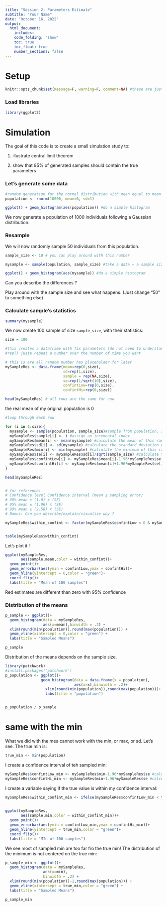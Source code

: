```yaml
---
title: "Session 2: Parameters Estimate"
subtitle: "Your Name"
date: "October 16, 2022"
output:
  html_document:
    includes:
    code_folding: "show"
    toc: true
    toc_float: true
    number_sections: false
---
```


# Setup

```r

knitr::opts_chunk$set(message=F, warning=F, comment=NA) #these are just Rmarkdown visual options

```

### Load libraries

```r

library(ggplot2)

```

# Simulation

The goal of this code is to create a small simulation study to:

1.  illustrate central limit theorem

2.  show that 95% of generated samples should contain the true parameters

### Let's generate some data

```r

#random generation for the normal distribution with mean equal to mean and standard deviation equal to sd.
population <- rnorm(10000, mean=0, sd=1)

ggplot() + geom_histogram(aes(population)) #do a simple histogram
```

We now generate a population of 1000 individuals following a Gaussian distribution.

### Resample

We will now randomly sample 50 individuals from this population.

```r
sample_size <- 10 # you can play around with this number

mysample <- sample(population, sample_size) #take a data + a sample size 

ggplot() + geom_histogram(aes(mysample)) #do a simple histogram

```

Can you describe the differences ?

Play around with the sample size and see what happens. (Just change "50" to something else)

### Calculate sample's statistics

```r
summary(mysample)
```

We now create 100 sample of size `sample_size`, with their statistics:

```r

size = 100

#this creates a dataframe with fix parameters (do not need to understand this code)
#rep() juste repeat a number over the number of time you want

# this is are all random number has placeholder for later
mySampleRes <- data.frame(mean=rep(0,size),
                          sd=rep(1,size),
                          sample = rep(NA,size),
                          se=rep(1/sqrt(10),size), 
                          confintLow=rep(0,size),
                          confintHi=rep(0,size))

head(mySampleRes) # all rows are the same for now
```

the real mean of my original population is 0


```r

#loop through each row

for (i in 1:size){
  mysample <- sample(population, sample_size)#sample from population, same as above
  mySampleRes$sample[i] <- i #assign an incemental index 
  mySampleRes$mean[i] <- mean(mysample) #calculate the mean of this random sample
  mySampleRes$sd[i] <- sd(mysample) #calculate the standard deviation of this random sample
  mySampleRes$min[i] <- min(mysample) #calculate the minimum of this random
  mySampleRes$se[i] <- mySampleRes$sd[i]/sqrt(sample_size) #calculate the sampling error of this random sample
  mySampleRes$confintLow[i] <- mySampleRes$mean[i]-1.96*mySampleRes$se[i] #calculate the lower 95% confidence interval of this random sample
  mySampleRes$confintHi[i] <- mySampleRes$mean[i]+1.96*mySampleRes$se[i] #calculate the upper 95% confidence 
}

head(mySampleRes)


# for reference:
# Confidence level Confidence interval (mean ± sampling error)
# 68% mean ± (1.0) x (SE)
# 95% mean ± (1.96) x (SE)
# 99% mean ± (2.58) x (SE) 
# Bonus: Can you describe/explain/visualize why ?
```

```r

mySampleRes$within_confint <- factor(mySampleRes$confintLow < 0 & mySampleRes$confintHi > 0, labels = c("Outside", "Inside")) # create variable to check if we have found and estimate (mean) which its confindence intervals doesn't include 0


table(mySampleRes$within_confint)

```




Let's plot it !

```r
ggplot(mySampleRes,
       aes(sample,mean,color = within_confint))+
  geom_point()+
  geom_errorbar(aes(ymin = confintLow,ymax = confintHi))+
  geom_hline(yintercept = 0,color = "green")+
  coord_flip()+
  labs(title = "Mean of 100 samples")
```

Red estimates are different than zero with 95% confidence

### Distribution of the means

```r
p_sample <- ggplot()+
  geom_histogram(data = mySampleRes,
                 aes(x=mean),binwidth = .2) +
  xlim(round(min(population)),round(max(population))) +
  geom_vline(xintercept = 0,color = "green") +
  labs(title = "Sampled Means")

p_sample
```

Distribution of the means depends on the sample size.

```r
library(patchwork)
#install.packages('patchwork')
p_population <- ggplot()+
                geom_histogram(data = data.frame(x = population),
                               aes(x=x),binwidth = .2)+
                  xlim(round(min(population)),round(max(population)))+
                  labs(title = "population")


p_population / p_sample
```


# same with the min

What we did with the mea cannot work with the min, or max, or sd.
Let's see. The true min is:

```r
true_min <- min(population)
```

I create a confidence interval of teh sampled min:

```r

mySampleRes$confintLow_min <- mySampleRes$min-1.96*mySampleRes$se #calculate the lower 95% confidence interval of this random sample
mySampleRes$confintHi_min <- mySampleRes$min+1.96*mySampleRes$se #calculate the upper 95% confidence interval of this random sample
```

I create a variable saying if the true value is within my confidence interval:
```r

mySampleRes$within_confint_min <- ifelse(mySampleRes$confintLow_min < true_min & mySampleRes$confintHi_min > true_min,"Outside","Inside") # create variable to check if we have found and estimate (mean) which its confindence intervals doesn't include 0
  
```


```r
ggplot(mySampleRes,
       aes(sample,min,color = within_confint_min))+
  geom_point()+
  geom_errorbar(aes(ymin = confintLow_min,ymax = confintHi_min))+
  geom_hline(yintercept = true_min,color = "green")+
  coord_flip()+
  labs(title = "MIn of 100 samples")
```

We see most of sampled min are too far fro the true min! The distribution of the minimum is not centered on the true min:


```r
p_sample_min <- ggplot()+
  geom_histogram(data = mySampleRes,
                 aes(x=min),
                 binwidth = .2) +
  xlim(round(min(population))-1,round(max(population))) +
  geom_vline(xintercept = true_min,color = "green") +
  labs(title = "Sampled Means")

p_sample_min
```

